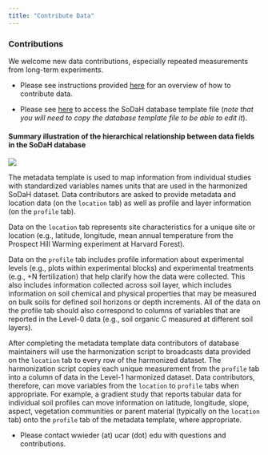 ```yaml
---
title: "Contribute Data"
---
```


### Contributions
We welcome new data contributions, especially repeated measurements from long-term experiments. 

* Please see instructions provided [here](https://drive.google.com/file/d/1PCyhULsPMGNlKYgmqOTz7TKBXdC3tINJ/view?usp=sharing) for an overview of how to contribute data.

* Please see [here](https://docs.google.com/spreadsheets/d/1dUr1Vwds51u0SVeRm6O7CNcv_IHOsAySucWKQz4W28o/edit?usp=sharing) to access the SoDaH database template file (*note that you will need to copy the database template file to be able to edit it*).
  
#### Summary illustration of the hierarchical relationship between data fields in the SoDaH database
![ ](images/Fig2_dataRelationships_horizontal.png)  

The metadata template is used to map information from individual studies with standardized variables names units that are used in the harmonized SoDaH dataset. Data contributors are asked to provide metadata and location data (on the `location` tab) as well as profile and layer information (on the `profile` tab). 

Data on the `location` tab represents site characteristics for a unique site or location (e.g., latitude, longitude, mean annual temperature from the Prospect Hill Warming experiment at Harvard Forest). 

Data on the `profile` tab includes profile information about experimental levels (e.g., plots within experimental blocks) and experimental treatments (e.g., +N fertilization) that help clarify how the data were collected. This also includes information collected across soil layer, which includes information on soil chemical and physical properties that may be measured on bulk soils for defined soil horizons or depth increments. All of the data on the profile tab should also correspond to columns of variables that are reported in the Level-0 data (e.g., soil organic C measured at different soil layers). 

After completing the metadata template data contributors of database maintainers will use the harmonization script to broadcasts data provided on the `location` tab to every row of the harmonized dataset. The harmonization script copies each unique measurement from the `profile` tab into a column of data in the Level-1 harmonized dataset. Data contributors, therefore, can move variables from the `location` to `profile` tabs when appropriate. For example, a gradient study that reports tabular data for individual soil profiles can move information on latitude, longitude, slope, aspect, vegetation communities or parent material (typically on the `location` tab) onto the `profile` tab of the metadata template, where appropriate.

* Please contact wwieder (at) ucar (dot) edu with questions and contributions. 
